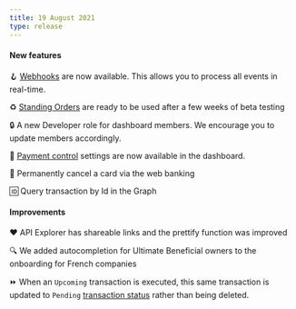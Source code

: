 ```yaml
---
title: 19 August 2021
type: release
---
```


<h4>New features</h4>

🪝 [Webhooks](/developers/using-api/webhooks) are now available. This allows you to process all events in real-time.

♻️ [Standing Orders](/topics/payments/credit-transfers/sepa#standing-orders) are ready to be used after a few weeks of beta testing

🔒 A new Developer role for dashboard members. We encourage you to update members accordingly.

🚨 [Payment control](/developers/using-api/payment-control) settings are now available in the dashboard.

🚫 Permanently cancel a card via the web banking

🆔 Query transaction by Id in the Graph

<h4>Improvements</h4>

❤️ API Explorer has shareable links and the prettify function was improved

🔍 We added autocompletion for Ultimate Beneficial owners to the onboarding for French companies

⏩ When an `Upcoming` transaction is executed, this same transaction is updated to `Pending` [transaction status](/topics/payments#transactions-statuses) rather than being deleted.
